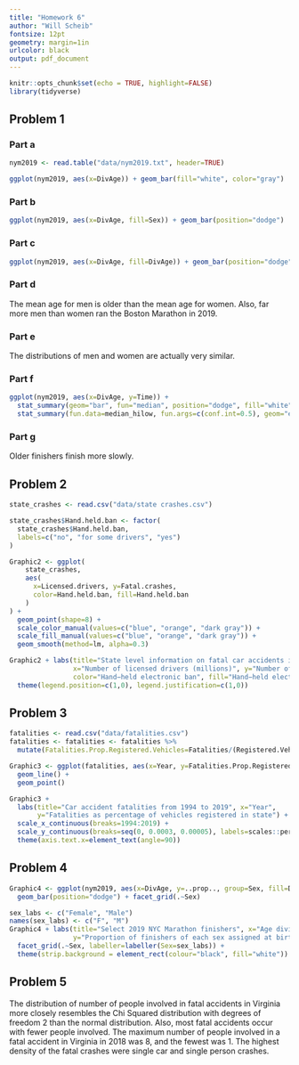 ```yaml
---
title: "Homework 6" 
author: "Will Scheib"
fontsize: 12pt
geometry: margin=1in
urlcolor: black
output: pdf_document
---
```


```r
knitr::opts_chunk$set(echo = TRUE, highlight=FALSE)
library(tidyverse)
```

## Problem 1
### Part a
```r
nym2019 <- read.table("data/nym2019.txt", header=TRUE)

ggplot(nym2019, aes(x=DivAge)) + geom_bar(fill="white", color="gray")
```

### Part b
```r
ggplot(nym2019, aes(x=DivAge, fill=Sex)) + geom_bar(position="dodge")
```

### Part c
```r
ggplot(nym2019, aes(x=DivAge, fill=DivAge)) + geom_bar(position="dodge") + facet_grid(.~Sex)
```

### Part d
The mean age for men is older than the mean age for women. Also, far more men than women ran the Boston Marathon in 2019.

### Part e
The distributions of men and women are actually very similar.

### Part f
```r
ggplot(nym2019, aes(x=DivAge, y=Time)) +
  stat_summary(geom="bar", fun="median", position="dodge", fill="white", color="black") + 
  stat_summary(fun.data=median_hilow, fun.args=c(conf.int=0.5), geom="errorbar", width=0.2)
```

### Part g
Older finishers finish more slowly.


## Problem 2
```r
state_crashes <- read.csv("data/state crashes.csv")

state_crashes$Hand.held.ban <- factor(
  state_crashes$Hand.held.ban,
  labels=c("no", "for some drivers", "yes")
)

Graphic2 <- ggplot(
    state_crashes,
    aes(
      x=Licensed.drivers, y=Fatal.crashes,
      color=Hand.held.ban, fill=Hand.held.ban
    )
) +
  geom_point(shape=8) +
  scale_color_manual(values=c("blue", "orange", "dark gray")) +
  scale_fill_manual(values=c("blue", "orange", "dark gray")) +
  geom_smooth(method=lm, alpha=0.3)

Graphic2 + labs(title="State level information on fatal car accidents in 2019",
                x="Number of licensed drivers (millions)", y="Number of fatal accidents",
                color="Hand−held electronic ban", fill="Hand−held electronic ban") +
  theme(legend.position=c(1,0), legend.justification=c(1,0))
```

## Problem 3   
```r
fatalities <- read.csv("data/fatalities.csv")
fatalities <- fatalities <- fatalities %>%
  mutate(Fatalities.Prop.Registered.Vehicles=Fatalities/(Registered.Vehicles*10^3))

Graphic3 <- ggplot(fatalities, aes(x=Year, y=Fatalities.Prop.Registered.Vehicles, color=State)) +
  geom_line() +
  geom_point()

Graphic3 + 
  labs(title="Car accident fatalities from 1994 to 2019", x="Year",
       y="Fatalities as percentage of vehicles registered in state") +
  scale_x_continuous(breaks=1994:2019) +
  scale_y_continuous(breaks=seq(0, 0.0003, 0.00005), labels=scales::percent) +
  theme(axis.text.x=element_text(angle=90))
```

## Problem 4 
```r
Graphic4 <- ggplot(nym2019, aes(x=DivAge, y=..prop.., group=Sex, fill=DivAge)) +
  geom_bar(position="dodge") + facet_grid(.~Sex)

sex_labs <- c("Female", "Male")
names(sex_labs) <- c("F", "M")
Graphic4 + labs(title="Select 2019 NYC Marathon finishers", x="Age division",
                y="Proportion of finishers of each sex assigned at birth") +
  facet_grid(.~Sex, labeller=labeller(Sex=sex_labs)) +
  theme(strip.background = element_rect(colour="black", fill="white"))
```

## Problem 5 
The distribution of number of people involved in fatal accidents in Virginia more closely resembles the Chi Squared distribution with degrees of freedom 2 than the normal distribution. Also, most fatal accidents occur with fewer people involved. The maximum number of people involved in a fatal accident in Virginia in 2018 was 8, and the fewest was 1. The highest density of the fatal crashes were single car and single person crashes.